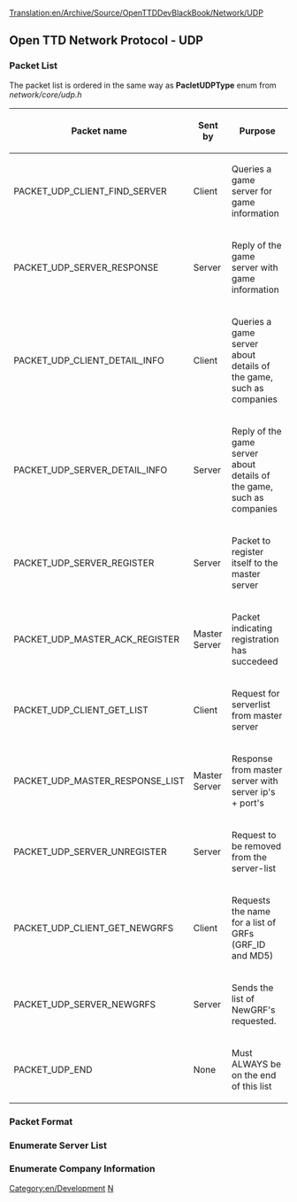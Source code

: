 [[Translation:en/Archive/Source/OpenTTDDevBlackBook/Network/UDP]]
{{en/DevDoc}}

==Open TTD Network Protocol - UDP==
===Packet List===
The packet list is ordered in the same way as '''PacletUDPType''' enum from ''network/core/udp.h''
{| border="1"
!Packet name
!Sent by
!Purpose
|-
|PACKET_UDP_CLIENT_FIND_SERVER
|Client
|Queries a game server for game information
|-
|PACKET_UDP_SERVER_RESPONSE
|Server
|Reply of the game server with game information
|-
|PACKET_UDP_CLIENT_DETAIL_INFO
|Client
|Queries a game server about details of the game, such as companies
|-
|PACKET_UDP_SERVER_DETAIL_INFO
|Server
|Reply of the game server about details of the game, such as companies
|-
|PACKET_UDP_SERVER_REGISTER
|Server
|Packet to register itself to the master server
|-
|PACKET_UDP_MASTER_ACK_REGISTER
|Master Server
|Packet indicating registration has succedeed
|-
|PACKET_UDP_CLIENT_GET_LIST
|Client
|Request for serverlist from master server
|-
|PACKET_UDP_MASTER_RESPONSE_LIST
|Master Server
|Response from master server with server ip's + port's
|-
|PACKET_UDP_SERVER_UNREGISTER
|Server
|Request to be removed from the server-list
|-
|PACKET_UDP_CLIENT_GET_NEWGRFS
|Client
|Requests the name for a list of GRFs (GRF_ID and MD5)
|-
|PACKET_UDP_SERVER_NEWGRFS
|Server
|Sends the list of NewGRF's requested.
|-
|PACKET_UDP_END
|None
|Must ALWAYS be on the end of this list!! (period)
|}

===Packet Format===
===Enumerate Server List===
===Enumerate Company Information===
[[Category:en/Development]][[Category:en/OpenTTDDevBlackBook|N]]